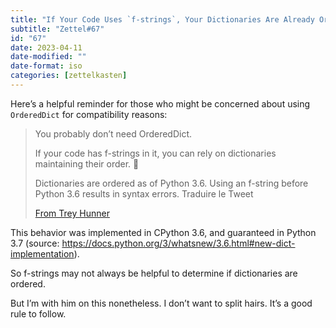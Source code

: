 ```yaml
---
title: "If Your Code Uses `f-strings`, Your Dictionaries Are Already Ordered"
subtitle: "Zettel#67"
id: "67"
date: 2023-04-11
date-modified: ""
date-format: iso
categories: [zettelkasten]
---
```

Here's a helpful reminder for those who might be concerned about using `OrderedDict` for compatibility reasons:

> You probably don't need OrderedDict.
>
> If your code has f-strings in it, you can rely on dictionaries maintaining their order. 📑
>
> Dictionaries are ordered as of Python 3.6. Using an f-string before Python 3.6 results in syntax errors.
> Traduire le Tweet
>
> [From Trey Hunner](https://twitter.com/treyhunner/status/1645593757847367680)

This behavior was implemented in CPython 3.6, and guaranteed in Python 3.7 (source: <https://docs.python.org/3/whatsnew/3.6.html#new-dict-implementation>).

So f-strings may not always be helpful to determine if dictionaries are ordered.

But I'm with him on this nonetheless. I don't want to split hairs. It's a good rule to follow.
